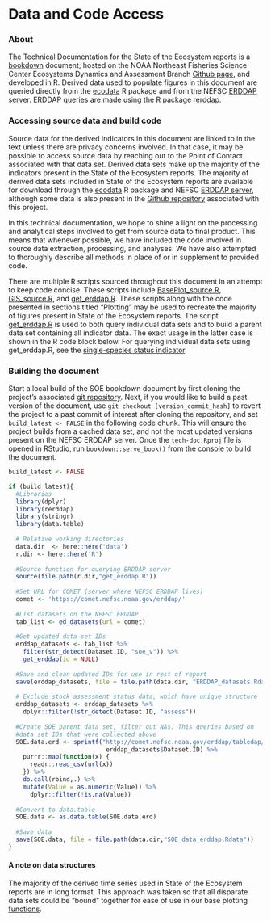 # Data and Code Access {#erddap}

### About

The Technical Documentation for the State of the Ecosystem reports is a [bookdown](https://bookdown.org) document; hosted on the NOAA Northeast Fisheries Science Center Ecosystems Dynamics and Assessment Branch [Github page](https://github.com/NOAA-EDAB), and developed in R. Derived data used to populate figures in this document are queried directly from the [ecodata](https://github.com/NOAA-EDAB/ecodata) R package and from the NEFSC [ERDDAP server](https://comet.nefsc.noaa.gov/erddap/info/index.html?page=1&itemsPerPage=1000). ERDDAP queries are made using the R package [rerddap](https://cran.r-project.org/web/packages/rerddap/vignettes/Using_rerddap.html).  

### Accessing source data and build code

Source data for the derived indicators in this document are linked to in the text unless there are privacy concerns involved. In that case, it may be possible to access source data by reaching out to the Point of Contact associated with that data set. Derived data sets make up the majority of the indicators present in the State of the Ecosystem reports. The majority of derived data sets included in State of the Ecosystem reports are available for download through the [ecodata](https://github.com/NOAA-EDAB/ecodata) R package and NEFSC [ERDDAP server](https://comet.nefsc.noaa.gov/erddap/info/index.html?page=1&itemsPerPage=1000), although some data is also present in the [Github repository](https://github.com/NOAA-EDAB/tech-doc) associated with this project. 

In this technical documentation, we hope to shine a light on the processing and analytical steps involved to get from source data to final product. This means that whenever possible, we have included the code involved in source data extraction, processing, and analyses. We have also attempted to thoroughly describe all methods in place of or in supplement to provided code. 

There are multiple R scripts sourced throughout this document in an attempt to keep code concise. These scripts include [BasePlot_source.R](https://github.com/NOAA-EDAB/tech-doc/blob/master/R/BasePlot_source.R), [GIS_source.R](https://github.com/NOAA-EDAB/tech-doc/blob/master/R/GIS_source.R), and [get_erddap.R](https://github.com/NOAA-EDAB/tech-doc/blob/master/R/get_erddap.R). These scripts along with the code presented in sections titled "Plotting" may be used to recreate the majority of figures present in State of the Ecosystem reports. The script [get_erddap.R](https://github.com/NOAA-EDAB/tech-doc/blob/master/R/get_erddap.R) is used to both query individual data sets and to build a parent data set containing all indicator data. The exact usage in the latter case is shown in the R code block below. For querying individual data sets using get_erddap.R, see the [single-species status indicator](#stockstatus).

### Building the document

Start a local build of the SOE bookdown document by first cloning the project's associated [git repository](https://github.com/NOAA-EDAB/tech-doc). Next, if you would like to build a past version of the document, use `git checkout [version_commit_hash]` to revert the project to a past commit of interest after cloning the repository, and set `build_latest <- FALSE` in the following code chunk. This will ensure the project builds from a cached data set, and not the most updated versions present on the NEFSC ERDDAP server. Once the `tech-doc.Rproj` file is opened in RStudio, run `bookdown::serve_book()` from the console to build the document. 

```r

build_latest <- FALSE

if (build_latest){
  #Libraries
  library(dplyr)
  library(rerddap)
  library(stringr)
  library(data.table)
  
  # Relative working directories
  data.dir  <- here::here('data')
  r.dir <- here::here('R')
  
  #Source function for querying ERDDAP server
  source(file.path(r.dir,"get_erddap.R"))
  
  #Set URL for COMET (server where NEFSC ERDDAP lives)
  comet <- 'https://comet.nefsc.noaa.gov/erddap/'
  
  #List datasets on the NEFSC ERDDAP
  tab_list <- ed_datasets(url = comet)
  
  #Get updated data set IDs
  erddap_datasets <- tab_list %>% 
    filter(str_detect(Dataset.ID, "soe_v")) %>% 
    get_erddap(id = NULL)
  
  #Save and clean updated IDs for use in rest of report
  save(erddap_datasets, file = file.path(data.dir, "ERDDAP_datasets.Rdata"))
  
  # Exclude stock assessment status data, which have unique structure
  erddap_datasets <- erddap_datasets %>%
    dplyr::filter(!str_detect(Dataset.ID, "assess")) 
  
  #Create SOE parent data set, filter out NAs. This queries based on 
  #data set IDs that were collected above
  SOE.data.erd <- sprintf("http://comet.nefsc.noaa.gov/erddap/tabledap/%s.csv",
                           erddap_datasets$Dataset.ID) %>% 
    purrr::map(function(x) {
      readr::read_csv(url(x))
    }) %>% 
    do.call(rbind,.) %>% 
    mutate(Value = as.numeric(Value)) %>% 
      dplyr::filter(!is.na(Value))
  
  #Convert to data.table
  SOE.data <- as.data.table(SOE.data.erd)
  
  #Save data
  save(SOE.data, file = file.path(data.dir,"SOE_data_erddap.Rdata"))
}
```

#### A note on data structures

The majority of the derived time series used in State of the Ecosystem reports are in long format. This approach was taken so that all disparate data sets could be "bound" together for ease of use in our base plotting [functions]((https://github.com/NOAA-EDAB/tech-doc/blob/master/R/BasePlot_source.R)).
